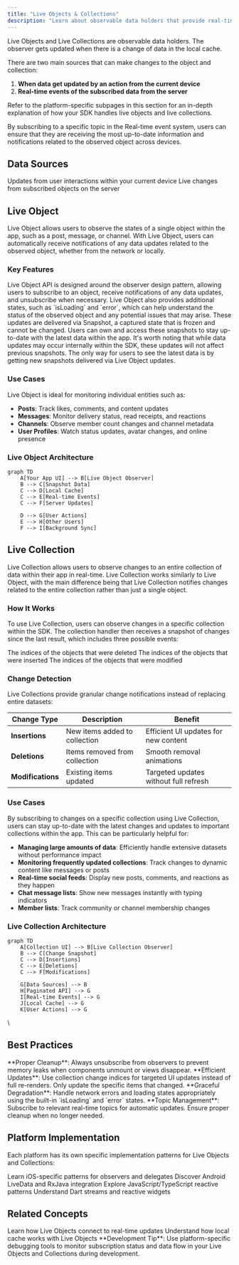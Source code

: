 ```yaml
---
title: "Live Objects & Collections"
description: "Learn about observable data holders that provide real-time updates from local cache and server events"
---
```


Live Objects and Live Collections are observable data holders. The observer gets updated when there is a change of data in the local cache.

There are two main sources that can make changes to the object and collection:

1. **When data get updated by an action from the current device**
2. **Real-time events of the subscribed data from the server**

<Info>
Refer to the platform-specific subpages in this section for an in-depth explanation of how your SDK handles live objects and live collections.
</Info>

By subscribing to a specific topic in the Real-time event system, users can ensure that they are receiving the most up-to-date information and notifications related to the observed object across devices.

## Data Sources

<CardGroup cols={2}>
  <Card title="Local Actions" icon="mobile">
    Updates from user interactions within your current device
  </Card>
  <Card title="Real-time Events" icon="bolt">
    Live changes from subscribed objects on the server
  </Card>
</CardGroup>

## Live Object

Live Object allows users to observe the states of a single object within the app, such as a post, message, or channel. With Live Object, users can automatically receive notifications of any data updates related to the observed object, whether from the network or locally.

### Key Features

<AccordionGroup>
  <Accordion title="Observer Design Pattern">
    Live Object API is designed around the observer design pattern, allowing users to subscribe to an object, receive notifications of any data updates, and unsubscribe when necessary.
  </Accordion>
  
  <Accordion title="Additional States">
    Live Object also provides additional states, such as `isLoading` and `error`, which can help understand the status of the observed object and any potential issues that may arise.
  </Accordion>
  
  <Accordion title="Snapshot Delivery">
    These updates are delivered via Snapshot, a captured state that is frozen and cannot be changed. Users can own and access these snapshots to stay up-to-date with the latest data within the app.
  </Accordion>
  
  <Accordion title="Immutable Snapshots">
    It's worth noting that while data updates may occur internally within the SDK, these updates will not affect previous snapshots. The only way for users to see the latest data is by getting new snapshots delivered via Live Object updates.
  </Accordion>
</AccordionGroup>

### Use Cases

Live Object is ideal for monitoring individual entities such as:

- **Posts**: Track likes, comments, and content updates
- **Messages**: Monitor delivery status, read receipts, and reactions  
- **Channels**: Observe member count changes and channel metadata
- **User Profiles**: Watch status updates, avatar changes, and online presence

### Live Object Architecture

```mermaid
graph TD
    A[Your App UI] --> B[Live Object Observer]
    B --> C[Snapshot Data]
    C --> D[Local Cache]
    C --> E[Real-time Events]
    C --> F[Server Updates]
    
    D --> G[User Actions]
    E --> H[Other Users]
    F --> I[Background Sync]
```

## Live Collection

Live Collection allows users to observe changes to an entire collection of data within their app in real-time. Live Collection works similarly to Live Object, with the main difference being that Live Collection notifies changes related to the entire collection rather than just a single object.

### How It Works

To use Live Collection, users can observe changes in a specific collection within the SDK. The collection handler then receives a snapshot of changes since the last result, which includes three possible events:

<CardGroup cols={3}>
  <Card title="Deletions" icon="trash">
    The indices of the objects that were deleted
  </Card>
  <Card title="Insertions" icon="plus">
    The indices of the objects that were inserted
  </Card>
  <Card title="Modifications" icon="pencil">
    The indices of the objects that were modified
  </Card>
</CardGroup>

### Change Detection

Live Collections provide granular change notifications instead of replacing entire datasets:

| Change Type | Description | Benefit |
|-------------|-------------|---------|
| **Insertions** | New items added to collection | Efficient UI updates for new content |
| **Deletions** | Items removed from collection | Smooth removal animations |
| **Modifications** | Existing items updated | Targeted updates without full refresh |

### Use Cases

By subscribing to changes on a specific collection using Live Collection, users can stay up-to-date with the latest changes and updates to important collections within the app. This can be particularly helpful for:

- **Managing large amounts of data**: Efficiently handle extensive datasets without performance impact
- **Monitoring frequently updated collections**: Track changes to dynamic content like messages or posts
- **Real-time social feeds**: Display new posts, comments, and reactions as they happen
- **Chat message lists**: Show new messages instantly with typing indicators
- **Member lists**: Track community or channel membership changes

### Live Collection Architecture

```mermaid
graph TD
    A[Collection UI] --> B[Live Collection Observer]
    B --> C[Change Snapshot]
    C --> D[Insertions]
    C --> E[Deletions] 
    C --> F[Modifications]
    
    G[Data Sources] --> B
    H[Paginated API] --> G
    I[Real-time Events] --> G
    J[Local Cache] --> G
    K[User Actions] --> G
```
\
## Best Practices

<AccordionGroup>
  <Accordion title="Memory Management">
    **Proper Cleanup**: Always unsubscribe from observers to prevent memory leaks when components unmount or views disappear.
  </Accordion>
  
  <Accordion title="Performance Optimization">
    **Efficient Updates**: Use collection change indices for targeted UI updates instead of full re-renders. Only update the specific items that changed.
  </Accordion>
  
  <Accordion title="Error Handling">
    **Graceful Degradation**: Handle network errors and loading states appropriately using the built-in `isLoading` and `error` states.
  </Accordion>
  
  <Accordion title="Real-time Subscriptions">
    **Topic Management**: Subscribe to relevant real-time topics for automatic updates. Ensure proper cleanup when no longer needed.
  </Accordion>
</AccordionGroup>

## Platform Implementation

Each platform has its own specific implementation patterns for Live Objects and Collections:

<CardGroup cols={2}>
  <Card title="iOS Implementation" href="./ios" icon="apple">
    Learn iOS-specific patterns for observers and delegates
  </Card>
  <Card title="Android Implementation" href="./android" icon="android">
    Discover Android LiveData and RxJava integration
  </Card>
  <Card title="Web Implementation" href="./web" icon="globe">
    Explore JavaScript/TypeScript reactive patterns
  </Card>
  <Card title="Flutter Implementation" href="./flutter" icon="mobile">
    Understand Dart streams and reactive widgets
  </Card>
</CardGroup>

## Related Concepts

<CardGroup cols={2}>
  <Card title="Real-time Events" href="../realtime-events/overview" icon="bolt">
    Learn how Live Objects connect to real-time updates
  </Card>
  <Card title="Caching Strategy" href="../caching" icon="database">
    Understand how local cache works with Live Objects
  </Card>
</CardGroup>

<Tip>
**Development Tip**: Use platform-specific debugging tools to monitor subscription status and data flow in your Live Objects and Collections during development.
</Tip>
